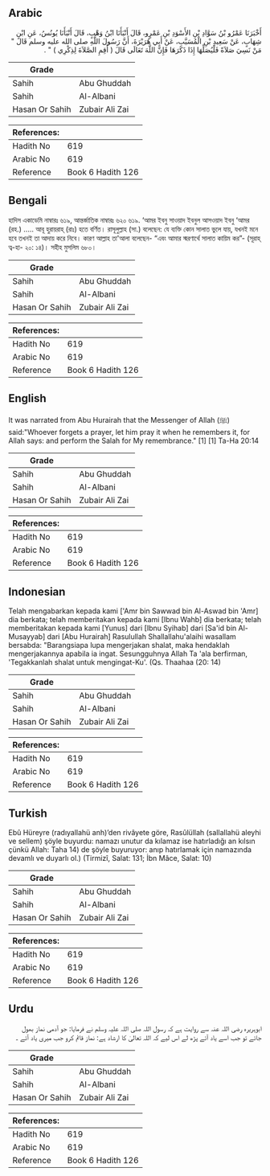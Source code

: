 ## Arabic


<div dir="rtl" lang="ar" style={{fontSize:'larger',backgroundColor:'#f8f9fa',padding:20}}>
أَخْبَرَنَا عَمْرُو بْنُ سَوَّادِ بْنِ الأَسْوَدِ بْنِ عَمْرٍو، قَالَ أَنْبَأَنَا ابْنُ وَهْبٍ، قَالَ أَنْبَأَنَا يُونُسُ، عَنِ ابْنِ شِهَابٍ، عَنْ سَعِيدِ بْنِ الْمُسَيَّبِ، عَنْ أَبِي هُرَيْرَةَ، أَنَّ رَسُولَ اللَّهِ صلى الله عليه وسلم قَالَ ‏"‏ مَنْ نَسِيَ صَلاَةً فَلْيُصَلِّهَا إِذَا ذَكَرَهَا فَإِنَّ اللَّهَ تَعَالَى قَالَ ‏(‏ أَقِمِ الصَّلاَةَ لِذِكْرِي ‏)‏ ‏"‏ ‏.‏
</div>
<div style={{backgroundColor:'#f8f9fa',padding:20, marginBottom: 10}}><table> <thead> <tr> <th>Grade</th> <th></th> </tr> </thead> <tbody> <tr><td>Sahih</td><td>Abu Ghuddah</td></tr><tr><td>Sahih</td><td>Al-Albani</td></tr><tr><td>Hasan Or Sahih</td><td>Zubair Ali Zai</td></tr></tbody></table><table> <thead> <tr> <th>References:</th> <th></th> </tr> </thead> <tbody><tr><td>Hadith No</td><td>619</td></tr><tr><td>Arabic No</td><td>619</td></tr><tr><td>Reference</td><td>Book 6 Hadith 126</td></tr></tbody></table></div>

## Bengali


<div dir="ltr" lang="bn" style={{fontSize:'larger',backgroundColor:'#f8f9fa',padding:20}}>
হাদিস একাডেমি নাম্বারঃ ৬১৯, আন্তর্জাতিক নাম্বারঃ ৬২০ ৬১৯. ‘আমর ইবনু সাওয়াদ ইবনুল আসওয়াদ ইবনু ‘আমর (রহ.) ..... আবূ হুরায়রাহ্ (রাঃ) হতে বর্ণিত। রাসূলুল্লাহ (সা.) বলেছেন: যে ব্যক্তি কোন সালাত ভুলে যায়, যখনই মনে হবে তখনই তা আদায় করে নিবে। কারণ আল্লাহ তা'আলা বলেছেন- “এবং আমার স্মরণার্থে সালাত কায়িম কর”- (সূরাহ্ ত্ব-হা- ২০: ১৪)। সহীহ মুসলিম ৬৮০।
</div>
<div style={{backgroundColor:'#f8f9fa',padding:20, marginBottom: 10}}><table> <thead> <tr> <th>Grade</th> <th></th> </tr> </thead> <tbody> <tr><td>Sahih</td><td>Abu Ghuddah</td></tr><tr><td>Sahih</td><td>Al-Albani</td></tr><tr><td>Hasan Or Sahih</td><td>Zubair Ali Zai</td></tr></tbody></table><table> <thead> <tr> <th>References:</th> <th></th> </tr> </thead> <tbody><tr><td>Hadith No</td><td>619</td></tr><tr><td>Arabic No</td><td>619</td></tr><tr><td>Reference</td><td>Book 6 Hadith 126</td></tr></tbody></table></div>

## English


<div dir="ltr" lang="en" style={{fontSize:'larger',backgroundColor:'#f8f9fa',padding:20}}>
It was narrated from Abu Hurairah that the Messenger of Allah (ﷺ) said:"Whoever forgets a prayer, let him pray it when he remembers it, for Allah says: and perform the Salah for My remembrance." [1] [1] Ta-Ha 20:14
</div>
<div style={{backgroundColor:'#f8f9fa',padding:20, marginBottom: 10}}><table> <thead> <tr> <th>Grade</th> <th></th> </tr> </thead> <tbody> <tr><td>Sahih</td><td>Abu Ghuddah</td></tr><tr><td>Sahih</td><td>Al-Albani</td></tr><tr><td>Hasan Or Sahih</td><td>Zubair Ali Zai</td></tr></tbody></table><table> <thead> <tr> <th>References:</th> <th></th> </tr> </thead> <tbody><tr><td>Hadith No</td><td>619</td></tr><tr><td>Arabic No</td><td>619</td></tr><tr><td>Reference</td><td>Book 6 Hadith 126</td></tr></tbody></table></div>

## Indonesian


<div dir="ltr" lang="id" style={{fontSize:'larger',backgroundColor:'#f8f9fa',padding:20}}>
Telah mengabarkan kepada kami ['Amr bin Sawwad bin Al-Aswad bin 'Amr] dia berkata; telah memberitakan kepada kami [Ibnu Wahb] dia berkata; telah memberitakan kepada kami [Yunus] dari [Ibnu Syihab] dari [Sa'id bin Al-Musayyab] dari [Abu Hurairah] Rasulullah Shallallahu'alaihi wasallam bersabda: "Barangsiapa lupa mengerjakan shalat, maka hendaklah mengerjakannya apabila ia ingat. Sesungguhnya Allah Ta 'ala berfirman, 'Tegakkanlah shalat untuk mengingat-Ku'. (Qs. Thaahaa (20: 14)
</div>
<div style={{backgroundColor:'#f8f9fa',padding:20, marginBottom: 10}}><table> <thead> <tr> <th>Grade</th> <th></th> </tr> </thead> <tbody> <tr><td>Sahih</td><td>Abu Ghuddah</td></tr><tr><td>Sahih</td><td>Al-Albani</td></tr><tr><td>Hasan Or Sahih</td><td>Zubair Ali Zai</td></tr></tbody></table><table> <thead> <tr> <th>References:</th> <th></th> </tr> </thead> <tbody><tr><td>Hadith No</td><td>619</td></tr><tr><td>Arabic No</td><td>619</td></tr><tr><td>Reference</td><td>Book 6 Hadith 126</td></tr></tbody></table></div>

## Turkish


<div dir="ltr" lang="tr" style={{fontSize:'larger',backgroundColor:'#f8f9fa',padding:20}}>
Ebû Hüreyre (radıyallahü anh)’den rivâyete göre, Rasûlüllah (sallallahü aleyhi ve sellem) şöyle buyurdu: namazı unutur da kılamaz ise hatırladığı an kılsın çünkü Allah: Taha 14) de şöyle buyuruyor: anıp hatırlamak için namazında devamlı ve duyarlı ol.) (Tirmizî, Salat: 131; İbn Mâce, Salat: 10)
</div>
<div style={{backgroundColor:'#f8f9fa',padding:20, marginBottom: 10}}><table> <thead> <tr> <th>Grade</th> <th></th> </tr> </thead> <tbody> <tr><td>Sahih</td><td>Abu Ghuddah</td></tr><tr><td>Sahih</td><td>Al-Albani</td></tr><tr><td>Hasan Or Sahih</td><td>Zubair Ali Zai</td></tr></tbody></table><table> <thead> <tr> <th>References:</th> <th></th> </tr> </thead> <tbody><tr><td>Hadith No</td><td>619</td></tr><tr><td>Arabic No</td><td>619</td></tr><tr><td>Reference</td><td>Book 6 Hadith 126</td></tr></tbody></table></div>

## Urdu


<div dir="rtl" lang="ur" style={{fontSize:'larger',backgroundColor:'#f8f9fa',padding:20}}>
ابوہریرہ رضی اللہ عنہ سے روایت ہے کہ رسول اللہ صلی اللہ علیہ وسلم نے فرمایا: جو آدمی نماز بھول جائے تو جب اسے یاد آئے پڑھ لے اس لیے کہ اللہ تعالیٰ کا ارشاد ہے: نماز قائم کرو جب میری یاد آئے ۔
</div>
<div style={{backgroundColor:'#f8f9fa',padding:20, marginBottom: 10}}><table> <thead> <tr> <th>Grade</th> <th></th> </tr> </thead> <tbody> <tr><td>Sahih</td><td>Abu Ghuddah</td></tr><tr><td>Sahih</td><td>Al-Albani</td></tr><tr><td>Hasan Or Sahih</td><td>Zubair Ali Zai</td></tr></tbody></table><table> <thead> <tr> <th>References:</th> <th></th> </tr> </thead> <tbody><tr><td>Hadith No</td><td>619</td></tr><tr><td>Arabic No</td><td>619</td></tr><tr><td>Reference</td><td>Book 6 Hadith 126</td></tr></tbody></table></div>